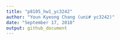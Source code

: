 ```yaml
---
title: "p8105_hw1_yc3242"
author: "Youn Kyeong Chang (uni# yc3242)"
date: "September 17, 2018"
output: github_document
---
```

